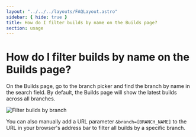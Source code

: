 ```yaml
---
layout: "../../../layouts/FAQLayout.astro"
sidebar: { hide: true }
title: How do I filter builds by name on the Builds page?
section: usage
---
```


# How do I filter builds by name on the Builds page?

On the Builds page, go to the branch picker and find the branch by name in the search field. By default, the Builds page will show the latest builds across all branches.

![Filter builds by branch](../../../images/builds-branch-picker-search.png)

You can also manually add a URL parameter `&branch=[BRANCH_NAME]` to the URL in your browser's address bar to filter all builds by a specific branch.